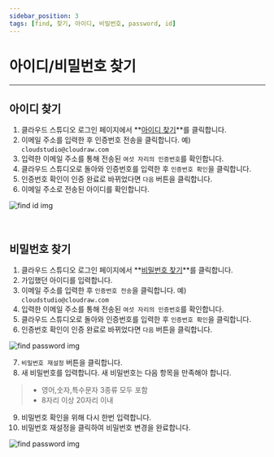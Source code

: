 ```yaml
---
sidebar_position: 3
tags: [find, 찾기, 아이디, 비밀번호, password, id]
---
```



# 아이디/비밀번호 찾기
<hr/>

## 아이디 찾기

1. 클라우드 스튜디오 로그인 페이지에서 **[아이디 찾기](https://cloudstudio.cloudraw.kr/forgot/id)**를 클릭합니다.
2. 이메일 주소를 입력한 후 인증번호 전송을 클릭합니다. 예) ```cloudstudio@cloudraw.com```
3. 입력한 이메일 주소를 통해 전송된 ```여섯 자리의 인증번호```를 확인합니다.
4. 클라우드 스튜디오로 돌아와 인증번호를 입력한 후 ```인증번호 확인```을 클릭합니다.
5. 인증번호 확인이 인증 완료로 바뀌었다면 ```다음``` 버튼을 클릭합니다.
6. 이메일 주소로 전송된 아이디를 확인합니다.

<div className={styles.imgWrap}>
    <img src={findId} alt="find id img" />
</div>

<p>&nbsp;</p>

## 비밀번호 찾기

1. 클라우드 스튜디오 로그인 페이지에서 **[비밀번호 찾기](https://cloudstudio.cloudraw.kr/forgot/pw)**를 클릭합니다.
2. 가입했던 아이디를 입력합니다.
3. 이메일 주소를 입력한 후 ```인증번호 전송```을 클릭합니다. 예) ```cloudstudio@cloudraw.com``` 
4. 입력한 이메일 주소를 통해 전송된 ```여섯 자리의 인증번호```를 확인합니다.
5. 클라우드 스튜디오로 돌아와 인증번호를 입력한 후 ```인증번호 확인```을 클릭합니다.
6. 인증번호 확인이 인증 완료로 바뀌었다면 ```다음``` 버튼을 클릭합니다.

<div className={styles.imgWrap}>
    <img src={findPassword} alt="find password img" />
</div>

7. ```비밀번호 재설정``` 버튼을 클릭합니다.
8. 새 비밀번호를 입력합니다. 새 비밀번호는 다음 항목을 만족해야 합니다.

>  - 영어,숫자,특수문자 3종류 모두 포함
>  - 8자리 이상 20자리 이내

9. 비밀번호 확인을 위해 다시 한번 입력합니다.
10. 비밀번호 재설정을 클릭하여 비밀번호 변경을 완료합니다.

<div className={styles.imgWrap}>
    <img src={findPassword2} alt="find password img" />
</div>